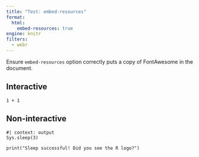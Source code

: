 ```yaml
---
title: "Test: embed-resources"
format:
  html:
    embed-resources: true
engine: knitr
filters:
  - webr
---
```


Ensure `embed-resources` option correctly puts a copy of FontAwesome in the document.

## Interactive
```webr-r
1 + 1
```

## Non-interactive

```webr-r
#| context: output
Sys.sleep(3)

print("Sleep successful! Did you see the R logo?")
```
